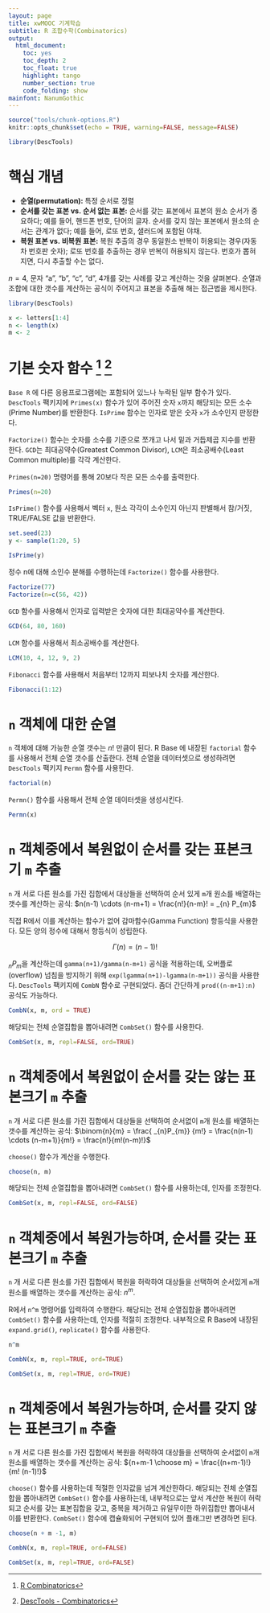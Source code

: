 ```yaml
---
layout: page
title: xwMOOC 기계학습
subtitle: R 조합수학(Combinatorics)
output:
  html_document: 
    toc: yes
    toc_depth: 2
    toc_float: true
    highlight: tango
    number_section: true
    code_folding: show
mainfont: NanumGothic
---
```


``` r
source("tools/chunk-options.R")
knitr::opts_chunk$set(echo = TRUE, warning=FALSE, message=FALSE)

library(DescTools)
```
 
# 핵심 개념 {#basic-concept}

- **순열(permutation): **특정 순서로 정렬
- **순서를 갖는 표본 vs. 순서 없는 표본:** 순서를 갖는 표본에서 표본의 원소 순서가 중요하다; 
  예를 들어, 핸드폰 번호, 단어의 글자. 순서를 갖지 않는 표본에서 원소의 순서는 관계가 없다;
  예를 들어, 로또 번호, 샐러드에 포함된 야채.
- **복원 표본 vs. 비복원 표본:** 복원 추출의 경우 동일원소 반복이 허용되는 경우(자동차 번호판 숫자);
  로또 번호를 추출하는 경우 반복이 허용되지 않는다. 번호가 뽑혀지면, 다시 추출할 수는 없다.

$n=4$, 문자 "a", "b", "c", "d", 4개를 갖는 사례를 갖고 계산하는 것을 살펴본다.
순열과 조합에 대한 갯수를 계산하는 공식이 주어지고 표본을 추출해 해는 접근법을 제시한다.


``` r
library(DescTools)

x <- letters[1:4]
n <- length(x)
m <- 2
```


# 기본 숫자 함수 [^r-combinatorics] [^DescTools-combinatorics] {#algorithm-combi}

[^r-combinatorics]: [R Combinatorics](http://www.di.fc.ul.pt/~jpn/r/combinatorics/combinatorics.html) 
[^DescTools-combinatorics]: [DescTools - Combinatorics](https://cran.r-project.org/web/packages/DescTools/vignettes/Combinatorics.pdf)

`Base R` 에 다른 응용프로그램에는 포함되어 있느나 누락된 일부 함수가 있다.
`DescTools` 팩키지에 `Primes(x)` 함수가 있어 주어진 숫자 `x`까지 해당되는 모든 
소수(Prime Number)를 반환한다. `IsPrime` 함수는 인자로 받은 숫자 `x`가 소수인지 판정한다.

`Factorize()` 함수는 숫자를 소수를 기준으로 쪼개고 나서 밑과 거듭제곱 지수를 반환한다.
`GCD`는 최대공약수(Greatest Common Divisor), `LCM`은 최소공배수(Least Common multiple)를 각각 계산한다. 

`Primes(n=20)` 명령어를 통해 20보다 작은 모든 소수를 출력한다.

``` r
Primes(n=20)
```

`IsPrime()` 함수를 사용해서 벡터 `x`, 원소 각각이 소수인지 아닌지 판별해서 참/거짓, TRUE/FALSE 값을 반환한다.

``` r
set.seed(23)
y <- sample(1:20, 5)

IsPrime(y)
```

정수 n에 대해 소인수 분해를 수행하는데 `Factorize()` 함수를 사용한다.

``` r
Factorize(77)
Factorize(n=c(56, 42))
```

`GCD` 함수를 사용해서 인자로 입력받은 숫자에 대한 최대공약수를 계산한다.

``` r
GCD(64, 80, 160)
```

`LCM` 함수를 사용해서 최소공배수를 계산한다.

``` r
LCM(10, 4, 12, 9, 2)
```

`Fibonacci` 함수를 사용해서 처음부터 12까지 피보나치 숫자를 계산한다.

``` r
Fibonacci(1:12)
```

# `n` 객체에 대한 순열 {#combi-permulation} 

`n` 객체에 대해 가능한 순열 갯수는 $n!$ 만큼이 된다.
R Base 에 내장된 `factorial` 함수를 사용해서 전체 순열 갯수를 산출한다.
전체 순열을 데이터셋으로 생성하려면 `DescTools` 팩키지 `Permn` 함수를 사용한다.

``` r
factorial(n)
```

`Permn()` 함수를 사용해서 전체 순열 데이터셋을 생성시킨다.

``` r
Permn(x)
```

# `n` 객체중에서 복원없이 순서를 갖는 표본크기 `m` 추출 {#combi-sampling}

`n` 개 서로 다른 원소를 가진 집합에서 
대상들을 선택하여 순서 있게 `m`개 원소를 배열하는 갯수를 계산하는 공식:
$n(n-1) \cdots (n-m+1) = \frac{n!}{n-m}! = _{n} P_{m}$

직접 R에서 이를 계산하는 함수가 없어 감마함수(Gamma Function) 항등식을 사용한다.
모든 양의 정수에 대해서 항등식이 성립한다.

$$\Gamma(n) = (n-1)!$$

$_{n} P_{m}$을 계산하는데 `gamma(n+1)/gamma(n-m+1)` 공식을 적용하는데,
오버플로(overflow) 넘침을 방지하기 위해 `exp(lgamma(n+1)-lgamma(n-m+1))` 공식을 사용한다.
`DescTools` 팩키지에 `CombN` 함수로 구현되었다. 좀더 간단하게 `prod((n-m+1):n)` 공식도 가능하다.

```r
CombN(x, m, ord = TRUE)
```

해당되는 전체 순열집합을 뽑아내려면 `CombSet()` 함수를 사용한다.

```r
CombSet(x, m, repl=FALSE, ord=TRUE)
```

# `n` 객체중에서 복원없이 순서를 갖는 않는 표본크기 `m` 추출 {#combi-sampling-withoug}

`n` 개 서로 다른 원소를 가진 집합에서 
대상들을 선택하여 순서없이 `m`개 원소를 배열하는 갯수를 계산하는 공식:
$\binom{n}{m} = \frac{ _{n}P_{m}} {m!} = \frac{n(n-1) \cdots (n-m+1)}{m!} = \frac{n!}{m!(n-m)!}$

`choose()` 함수가 계산을 수행한다.

```r
choose(n, m)
```

해당되는 전체 순열집합을 뽑아내려면 `CombSet()` 함수를 사용하는데, 인자를 조정한다.

```r
CombSet(x, m, repl=FALSE, ord=FALSE)
```

# `n` 객체중에서 복원가능하며, 순서를 갖는 표본크기 `m` 추출 {#combi-order-sampling}

`n` 개 서로 다른 원소를 가진 집합에서 
복원을 허락하여 대상들을 선택하여 순서있게 `m`개 원소를 배열하는 갯수를 계산하는 공식: $n^m$.

R에서 `n^m` 명령어를 입력하여 수행한다. 해당되는 전체 순열집합을 뽑아내려면 `CombSet()` 함수를 사용하는데, 
인자를 적절히 조정한다. 내부적으로 R Base에 내장된 `expand.grid()`, `replicate()` 함수를 사용한다.


```r
n^m

CombN(x, m, repl=TRUE, ord=TRUE)

CombSet(x, m, repl=TRUE, ord=TRUE)
```

# `n` 객체중에서 복원가능하며, 순서를 갖지 않는 표본크기 `m` 추출 {#combi-no-order-choose}

`n` 개 서로 다른 원소를 가진 집합에서 
복원을 허락하여 대상들을 선택하여 순서없이 `m`개 원소를 배열하는 갯수를 계산하는 공식: 
${n+m-1 \choose m} = \frac{(n+m-1)!}{m! (n-1)!}$

`choose()` 함수를 사용하는데 적절한 인자값을 넘겨 계산한하다.
해당되는 전체 순열집합을 뽑아내려면 `CombSet()` 함수를 사용하는데, 내부적으로는 앞서 계산한
복원이 허락되고 순서를 갖는 표본집합을 갖고, 중복을 제거하고 유일무이한 하위집합만 뽑아내서 이를 
반환한다. `CombSet()` 함수에 캡슐화되어 구현되어 있어 플래그만 변경하면 된다.

``` r
choose(n + m -1, m)

CombN(x, m, repl=TRUE, ord=FALSE)

CombSet(x, m, repl=TRUE, ord=FALSE)
```




